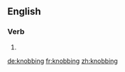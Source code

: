 ==English==

===Verb===
{{head|en}}

# {{present participle of|knob|lang=en}}

[[de:knobbing]]
[[fr:knobbing]]
[[zh:knobbing]]